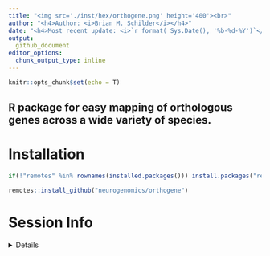 ```yaml
---
title: "<img src='./inst/hex/orthogene.png' height='400'><br>" 
author: "<h4>Author: <i>Brian M. Schilder</i></h4>" 
date: "<h4>Most recent update: <i>`r format( Sys.Date(), '%b-%d-%Y')`</i></h4>"
output:
  github_document 
editor_options: 
  chunk_output_type: inline
---
```


```r
knitr::opts_chunk$set(echo = T)
```

## R package for easy mapping of orthologous genes across a wide variety of species.

# Installation

```r
if(!"remotes" %in% rownames(installed.packages())) install.packages("remotes")

remotes::install_github("neurogenomics/orthogene")
```


# Session Info 

<details> 

```r
utils::sessionInfo()
```

</details>  
